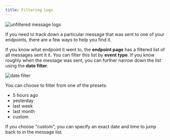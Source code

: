 ```yaml
---
title: Filtering Logs
---
```


![unfiltered message logs](/img/app-portal/log-list.png)

If you need to track down a particular message that was sent to one of your
endpoints, there are a few ways to help you find it.

If you know what endpoint it went to, the **endpoint page** has a filtered
list of all messages sent it it. You can filter this list by
**event type**. If you know roughly when the message was sent, you can further
narrow down the list using the **date filter**.

![date filter](/img/app-portal/date-filter.png)

You can choose to filter from one of the presets:

- 5 hours ago
- yesterday
- last week
- last month
- custom

If you choose "custom", you can specify an exact date and time to jump back to
in the message list.
